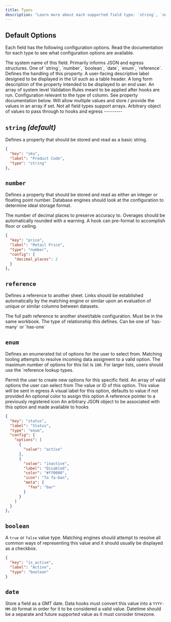 ```yaml
---
title: Types
description: "Learn more about each supported field type: `string`, `number`, `boolean`, `date`, `enum`, `reference`"
---
```


## Default Options
Each field has the following configuration options. Read the documentation for each type to see what configuration options are available.

<ParamField path="key" type="string" required>
  The system name of this field. Primarily informs JSON and egress structures.
</ParamField>

<ParamField path="type" required>
  One of `string`, `number`, `boolean`, `date`, `enum`, `reference`. Defines the handling of this property.
</ParamField>

<ParamField path="label" default="key" type="string">
  A user-facing descriptive label designed to be displayed in the UI such as a table header.
</ParamField>

<ParamField path="description" type="string">
  A long form description of the property intended to be displayed to an end user.
</ParamField>

<ParamField path="constraints" default="[]" type="array">
  An array of system level Validation Rules meant to be applied after hooks are run.
</ParamField>

<ParamField path="config" default="{}" type="object">
  Configuration relevant to the type of column. See property documentation below.
</ParamField>

<ParamField path="multi" default="false" type="boolean">
  Will allow multiple values and store / provide the values in an array if set. Not all field types support arrays.
</ParamField>

<ParamField path="meta" default="{}" type="object">
  Arbitrary object of values to pass through to hooks and egress
</ParamField>
---------


## `string` _(default)_

Defines a property that should be stored and read as a basic string.

```json
{
  "key": "sku",
  "label": "Product Code",
  "type": "string"
},
```


## `number`

Defines a property that should be stored and read as either an integer or floating point number. Database engines should look at the configuration to determine ideal storage format.



<ParamField path="config.decimal_places" default="0" type="number">
  The number of decimal places to preserve accuracy to. Overages should be automatically rounded with a warning. A hook can pre-format to accomplish floor or ceiling.
</ParamField>

```json
{
  "key": "price",
  "label": "Retail Price",
  "type": "number",
  "config": {
    "decimal_places": 2
  }
},
```

## `reference`

Defines a reference to another sheet. Links should be established automatically by the matching engine or similar upon an evaluation of unique or similar columns between datasets.

<ParamField path="config.ref" required>
  The full path reference to another sheet/table configuration. Must be in the same workbook.
</ParamField>
<ParamField path="config.relationship" required>
  The type of relationship this defines. Can be one of `has-many` or `has-one`
</ParamField>


## `enum`

Defines an enumerated list of options for the user to select from. Matching tooling attempts to resolve incoming data assigment to a valid option. The maximum number of options for this list is `100`. For larger lists, users should use the `reference lookup types.


<ParamField path="config.allow_custom" default="false" type="boolean">
  Permit the user to create new options for this specific field.
</ParamField>

<ParamField path="config.options" required>
  An array of valid options the user can select from
</ParamField>


<Expandable title="options" type="array" defaultOpen={true}>

<ParamField path="value" required>
  The value or ID of this option. This value will be sent in egress
</ParamField>

<ParamField path="label" default="value" type="string">
  A visual label for this option, defaults to value if not provided
</ParamField>

<ParamField path="color" type="string">
  An optional color to assign this option
</ParamField>

<ParamField path="icon" type="string">
  A reference pointer to a previously registered icon
</ParamField>

<ParamField path="meta" type="object">
  An arbitrary JSON object to be associated with this option and made available to hooks
</ParamField>
</Expandable>

```json
{
  "key": "status",
  "label": "Status",
  "type": "enum",
  "config": {
    "options": [
      {
        "value": "active"
      },
      {
        "value": "inactive",
        "label": "Disabled",
        "color": "#ff0000",
        "icon": "fa fa-ban",
        "meta": {
          "foo": "bar"
        }
      }
    ]
  }
},
```


## `boolean`

A `true` or `false` value type. Matching engines should attempt to resolve all common ways of representing this value and it should usually be displayed as a checkbox.

```json
{
  "key": "is_active",
  "label": "Active",
  "type": "boolean"
}
```

## `date`

Store a field as a GMT date. Data hooks must convert this value into a `YYYY-MM-DD` format in order for it to be considered a valid value. Datetime should be a separate and future supported value as it must consider timezone.
